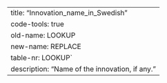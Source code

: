 ---
title: "Innovation_name_in_Swedish"
code-tools: true
old-name: LOOKUP
new-name: REPLACE
table-nr: LOOKUP`
description: "Name of the innovation, if any."
---